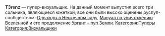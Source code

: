 {{Инфобокс для пуперов
|title2=T3renz
|другие_ники=
|image3=[[Файл:T3renz.jpg|left]]
|caption3=Пример
|сферы_творчества=RYTP
|год_начала=2015
|image4=
|caption4=
|имя_фамилия=Александр Колодинский
|дата_рождения=2000 г.
|место_проживания=Николаевск-на-Амуре
|ссылки=
*[https://www.youtube.com/user/Awes0meTerence канал]
*[https://www.youtube.com/channel/UC5F1IjoAFbtJOIRoxAcbxZQ альт]
}}

'''T3renz''' — пупер-визуальщик. На данный момент выпустил всего три сольника, являющиеся южеткой, все они были высоко оценены руспуп-сообществом: [https://www.youtube.com/watch?v=QOSw3VS9EdQ Однажды в Нескучном саду], [https://www.youtube.com/watch?v=jlNbq93LxQA Мануал по уничтожению Вселенной] и его продолжение [https://www.youtube.com/watch?v=syb0LXTMVoQ Ургант – пуп Земли].
[[Категория:Пуперы]]
[[Категория:Визуальщики]]